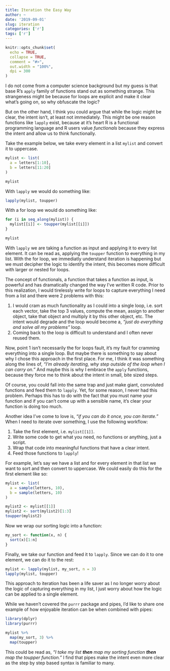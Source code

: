 ```yaml
---
title: Iteration the Easy Way
author: ~
date: '2019-09-01'
slug: iteration
categories: ['r']
tags: ['r']
---
```


```r
knitr::opts_chunk$set(
  echo = TRUE,
  collapse = TRUE,
  comment = "#>",
  out.width = "100%",
  dpi = 300
)
```

I do not come from a computer science background but my guess is that base R's `apply` family of functions stand out as something strange. This strangeness might be because for loops are explicit and make it clear what's going on, so why obfuscate the logic?

But on the other hand, I think you could argue that while the logic might be clear, the intent isn't, at least not immediately. This might be one reason functions like `lapply` exist, because at it's heart R is a functional programming language and R users value _functionals_ because they express the intent and allow us to think functionally.

Take the example below, we take every element in a list `mylist` and convert it to uppercase.

```r
mylist <- list(
  a = letters[1:10],
  b = letters[11:20]
)

mylist
```

With `lapply` we would do something like:

```r
lapply(mylist, toupper)
```

With a for loop we would do something like:

```r
for (i in seq_along(mylist)) {
  mylist[[i]] <- toupper(mylist[[i]])
}

mylist
```

With `lapply` we are taking a function as input and applying it to every list element. It can be read as, applying the `toupper` function to everything in my list. With the for loop, we immediatly understand iteration is happening but we must decipher the logic to identify the intent, this becomes more difficult with larger or nested for loops.

The concept of functionals, a function that takes a function as input, is powerful and has dramatically changed the way I've written R code. Prior to this realization, I would tirelessly write for loops to capture everything I need from a list and there were 2 problems with this:

1. I would cram as much functionality as I could into a single loop, i.e. sort each vector, take the top 3 values, compute the mean, assign to another object, take that object and multiply it by this other object, etc. The intent would degrade and the loop would become a, _"just do everything and solve all my problems"_ loop.
2. Coming back to the loop is difficult to understand and I often never reused them.

Now, point 1 isn't necessarily the for loops fault, it's my fault for cramming everything into a single loop. But maybe there is something to say about why I chose this approach in the first place. For me, I think it was something along the lines of, _"I'm already iterating, why step outside of the loop when I can carry on."_ And maybe this is why I embrace the `apply` functions, because they force me to think about the intent in small, bite sized steps. 

Of course, you could fall into the same trap and just make giant, convoluted functions and feed them to `lapply`. Yet, for some reason, I never had this problem. Perhaps this has to do with the fact that you must name your function and if you can't come up with a sensible name, it's clear your function is doing too much.

Another idea I've come to love is, _"if you can do it once, you can iterate."_ When I need to iterate over something, I use the following workflow:

1. Take the first element, i.e. `mylist[[1]]`.
2. Write some code to get what you need, no functions or anything, just a script.
3. Wrap that code into meaningful functions that have a clear intent.
4. Feed those functions to `lapply`!

For example, let's say we have a list and for every element in that list we want to sort and then convert to uppercase. We could easily do this for the first element like so:

```r
mylist <- list(
  a = sample(letters, 10),
  b = sample(letters, 10)
)

mylist2 <- mylist[[1]]
mylist2 <- sort(mylist2)[1:3]
toupper(mylist2)
```

Now we wrap our sorting logic into a function:

```r
my_sort <- function(x, n) {
  sort(x)[1:n]
}
```

Finally, we take our function and feed it to `lapply`. Since we can do it to one element, we can do it to the rest:

```r
mylist <- lapply(mylist, my_sort, n = 3)
lapply(mylist, toupper)
```

This approach to iteration has been a life saver as I no longer worry about the logic of capturing everything in my list, I just worry about how the logic can be applied to a single element. 

While we haven't covered the `purrr` package and pipes, I'd like to share one example of how enjoyable iteration can be when combined with pipes:

```r
library(dplyr)
library(purrr)

mylist %>% 
  map(my_sort, 3) %>% 
  map(toupper)
```

This could be read as, _"I take my list **then** map my sorting function **then** map the toupper function."_ I find that pipes make the intent even more clear as the step by step based syntax is familiar to many.
